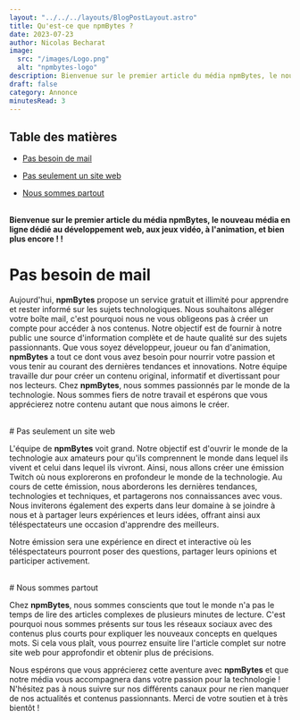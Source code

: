 ```yaml
---
layout: "../../../layouts/BlogPostLayout.astro"
title: Qu'est-ce que npmBytes ?
date: 2023-07-23
author: Nicolas Becharat
image:
  src: "/images/Logo.png"
  alt: "npmbytes-logo"
description: Bienvenue sur le premier article du média npmBytes, le nouveau média en ligne dédié au développement web, aux jeux vidéo, à l'animation, et bien plus encore !
draft: false
category: Annonce
minutesRead: 3
---
```

## Table des matières

*  [Pas besoin de mail](#pas-besoin-de-mail)

*   [Pas seulement un site web](#pas-seulement-un-site-web)

*   [Nous sommes partout ](#nous-sommes-partout)



<br/>**Bienvenue sur le premier article du média npmBytes, le nouveau média en ligne dédié au développement web, aux jeux vidéo, à l'animation, et bien plus encore ! !**
<br/>
# Pas besoin de mail

Aujourd'hui, **npmBytes** propose un service gratuit et illimité pour apprendre et rester informé sur les sujets technologiques. Nous souhaitons alléger votre boîte mail, c'est pourquoi nous ne vous obligeons pas à créer un compte pour accéder à nos contenus. Notre objectif est de fournir à notre public une source d'information complète et de haute qualité sur des sujets passionnants. Que vous soyez développeur, joueur ou fan d'animation, **npmBytes** a tout ce dont vous avez besoin pour nourrir votre passion et vous tenir au courant des dernières tendances et innovations. Notre équipe travaille dur pour créer un contenu original, informatif et divertissant pour nos lecteurs. Chez **npmBytes**, nous sommes passionnés par le monde de la technologie. Nous sommes fiers de notre travail et espérons que vous apprécierez notre contenu autant que nous aimons le créer.

<br/>
# Pas seulement un site web

L'équipe de **npmBytes** voit grand. Notre objectif est d'ouvrir le monde de la technologie aux amateurs pour qu'ils comprennent le monde dans lequel ils vivent et celui dans lequel ils vivront. Ainsi, nous allons créer une émission Twitch où nous explorerons en profondeur le monde de la technologie. Au cours de cette émission, nous aborderons les dernières tendances, technologies et techniques, et partagerons nos connaissances avec vous. Nous inviterons également des experts dans leur domaine à se joindre à nous et à partager leurs expériences et leurs idées, offrant ainsi aux téléspectateurs une occasion d'apprendre des meilleurs.

Notre émission sera une expérience en direct et interactive où les téléspectateurs pourront poser des questions, partager leurs opinions et participer activement.

<br/>
# Nous sommes partout

Chez **npmBytes**, nous sommes conscients que tout le monde n'a pas le temps de lire des articles complexes de plusieurs minutes de lecture. C'est pourquoi nous sommes présents sur tous les réseaux sociaux avec des contenus plus courts pour expliquer les nouveaux concepts en quelques mots. Si cela vous plaît, vous pourrez ensuite lire l'article complet sur notre site web pour approfondir et obtenir plus de précisions.

Nous espérons que vous apprécierez cette aventure avec **npmBytes** et que notre média vous accompagnera dans votre passion pour la technologie ! N'hésitez pas à nous suivre sur nos différents canaux pour ne rien manquer de nos actualités et contenus passionnants. Merci de votre soutien et à très bientôt !
